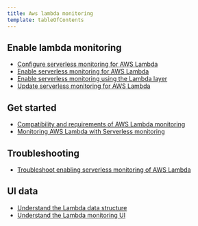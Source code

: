 ```yaml
---
title: Aws lambda monitoring
template: tableOfContents
---
```


## Enable lambda monitoring

* [Configure serverless monitoring for AWS Lambda](/docs/serverless-function-monitoring/aws-lambda-monitoring/enable-lambda-monitoring/configure-serverless-monitoring-aws-lambda)
* [Enable serverless monitoring for AWS Lambda](/docs/serverless-function-monitoring/aws-lambda-monitoring/enable-lambda-monitoring/enable-serverless-monitoring-aws-lambda)
* [Enable serverless monitoring using the Lambda layer](/docs/serverless-function-monitoring/aws-lambda-monitoring/enable-lambda-monitoring/enable-serverless-monitoring-using-lambda-layer)
* [Update serverless monitoring for AWS Lambda](/docs/serverless-function-monitoring/aws-lambda-monitoring/enable-lambda-monitoring/update-serverless-monitoring-aws-lambda)

## Get started

* [Compatibility and requirements of AWS Lambda monitoring](/docs/serverless-function-monitoring/aws-lambda-monitoring/get-started/compatibility-requirements-aws-lambda-monitoring)
* [Monitoring AWS Lambda with Serverless monitoring](/docs/serverless-function-monitoring/aws-lambda-monitoring/get-started/monitoring-aws-lambda-serverless-monitoring)

## Troubleshooting

* [Troubleshoot enabling serverless monitoring of AWS Lambda](/docs/serverless-function-monitoring/aws-lambda-monitoring/troubleshooting/troubleshoot-enabling-serverless-monitoring-aws-lambda)

## UI data

* [Understand the Lambda data structure](/docs/serverless-function-monitoring/aws-lambda-monitoring/ui-data/understand-lambda-data-structure)
* [Understand the Lambda monitoring UI](/docs/serverless-function-monitoring/aws-lambda-monitoring/ui-data/understand-lambda-monitoring-ui)
